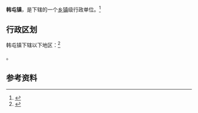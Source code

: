 {{中国乡级行政区|37/15/23/106/000}}

'''韩屯镇'''，是{{PRC admin/fullname|37/15/23/106/000|3}}下辖的一个[[乡镇|乡镇]]级行政单位。<ref>{{PRC admin/ref sgc|{{PRC admin/parent|37/15/23/106/000}}}}</ref>

== 行政区划 ==

韩屯镇下辖以下地区：<ref>{{PRC admin/ref sgc|37/15/23/106/000}}</ref>

{{PRC admin/children|37/15/23/106/000}}。

== 参考资料 ==

{{reflist}}

{{行政区划小作品}}
{{PRC admin/navcat|37/15/23/106/000}}